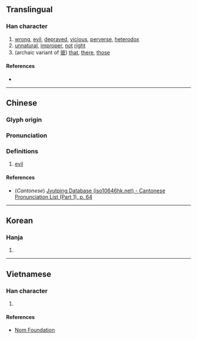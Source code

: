 {{character info/new}}
==Translingual==

===Han character===
{{Han char|rn=9|rad=人|as=05|sn=7|four=|canj=ODHE|ids=⿰亻皮}}

# [[wrong]], [[evil]], [[deprave]]d, [[vicious]], [[perverse]], [[heterodox]]
# [[unnatural]], [[improper]], [[not]] [[right]]
# (archaic variant of [[彼]]) [[that]], [[there]], [[those]]

====References====
* {{Han ref|kx=0098.040|dkj=00500|dj=0206.150|hdz=10141.010|uh=4F4A|ud=20298}}

----

==Chinese==
{{zh-forms}}

===Glyph origin===
{{Han etym}}

===Pronunciation===
{{zh-pron
|m=bǐ
|c=bei2
|mc=y
|oc=y
|ma=
|cat=a,det,adv
}}

===Definitions===
{{zh-hanzi}}

# {{lb|zh|literary}} [[evil]]

====References====
* (''Cantonese'') [http://www.iso10646hk.net/jp/document/download.jsp Jyutping Database (iso10646hk.net) - Cantonese Pronunciation List (Part 1), p. 64]

----

==Korean==

===Hanja===
{{ko-hanja|hangeul=피|rv=pi|mr=p'i}}

# {{rfdef|ko|sort=人05}}

----

==Vietnamese==

===Han character===
{{vi-hantu|[[bè]], [[bề]]|rs=人05}}

# {{rfdef|vi|sort=人05}}

====References====
* [http://nomfoundation.org/common/nom_details.php?codepoint=4f4a Nom Foundation]